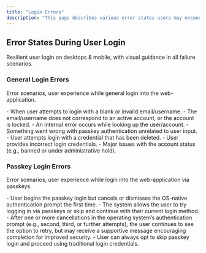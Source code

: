 ```yaml
---
title: "Login Errors"
description: "This page describes various error states users may encounter when attempting to sign in using a passkey."
---
```



## Error States During User Login

Resilient user login on desktops & mobile, with visual guidance in all failure scenarios.

### General Login Errors

Error scenarios, user experience while general login into the web-application.

<Tabs>
  <Tab title="macOS">
    <ToolingFrame 
        imageURL="/images/authentication-flow/web-app/desktop/passkey-login-errorstates-macos.png"
        caption="macOS general login error states"
        imageName="passkey-login-errorstates-macos.png"
    />
  </Tab>

<Tab title="Windows">
    <ToolingFrame
        imageURL="/images/authentication-flow/web-app/desktop/passkey-login-errorstates-windows.png"
        caption="Windows general login error states"
        imageName="passkey-login-errorstates-windows.png"
    />
</Tab>
<Tab title="iOS">
    <ToolingFrame
        imageURL="/images/authentication-flow/web-app/mobile/passkey-login-errorstates-ios.png"
        caption="iOS general login error states"
        imageName="passkey-login-errorstates-ios.png"
    />
</Tab>

  <Tab title="Android">
    <ToolingFrame 
        imageURL="/images/authentication-flow/web-app/mobile/passkey-login-errorstates-android.png"
        caption="Android general login error states"
        imageName="passkey-login-errorstates-android.png"
    />
  </Tab>
</Tabs>

<Steps>
    <Step title="Error: no identifier / unrecognised identifier">
        - When user attempts to login with a blank or invalid email/username. 
    </Step>
    <Step title="Error: account locked / not found">
        - The email/username does not correspond to an active account, or the account is locked.
    </Step>
    <Step title="Error: system / API error related to lookup">
        - An internal error occurs while looking up the user/account.
    </Step>
    <Step title="Error: general passkey login error">
        - Something went wrong with passkey authentication unrelated to user input.
    </Step>
    <Step title="Error: tried deleted passkey">
        - User attempts login with a credential that has been deleted.
    </Step>
    <Step title="Error: incorrect Username / Password">
        - User provides incorrect login credentials.
    </Step>
    <Step title="Error: critical account error">
        - Major issues with the account status (e.g., banned or under administrative hold).
    </Step>

</Steps>

### Passkey Login Errors

Error scenarios, user experience while login into the web-application via passkeys.

<Tabs>
  <Tab title="macOS">
    <ToolingFrame 
        imageURL="/images/authentication-flow/web-app/desktop/passkey-errorstates-macos.png"
        caption="macOS passkey login error states"
        imageName="passkey-errorstates-macos.png"
    />
  </Tab>

<Tab title="Windows">
    <ToolingFrame
        imageURL="/images/authentication-flow/web-app/desktop/passkey-errorstates-windows.png"
        caption="Windows passkey login error states"
        imageName="passkey-errorstates-windows.png"
    />
</Tab>
<Tab title="iOS">
    <ToolingFrame
        imageURL="/images/authentication-flow/web-app/mobile/passkey-errorstates-ios.png"
        caption="iOS passkey login error states"
        imageName="passkey-errorstates-ios.png"
    />
</Tab>

  <Tab title="Android">
    <ToolingFrame 
        imageURL="/images/authentication-flow/web-app/mobile/passkey-errorstates-android.png"
        caption="Android passkey login error states"
        imageName="passkey-errorstates-android.png"
    />
  </Tab>
</Tabs>

<Steps>
    <Step title="Passkey login aborted during OS prompt (first attempt)">
        - User begins the passkey login but cancels or dismisses the OS-native authentication prompt the first time.
        - The system allows the user to try logging in via passkeys or skip and continue with their current login method.
    </Step>
    <Step title="Passkey login aborted during OS prompt (subsequent attempts)">
        - After one or more cancellations in the operating system’s authentication prompt (e.g., second, third, or further attempts), the user continues to see the option to retry, but may receive a supportive message encouraging completion for improved security.
        - User can always opt to skip passkey login and proceed using traditional login credentials.
    </Step>

</Steps>
